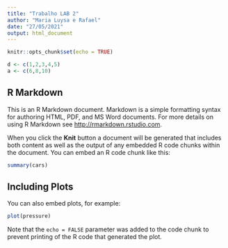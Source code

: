 ```yaml
---
title: "Trabalho LAB 2"
author: "Maria Luysa e Rafael"
date: "27/05/2021"
output: html_document
---
```


```r
knitr::opts_chunk$set(echo = TRUE)

d <- c(1,2,3,4,5)
a <- c(6,8,10)
```

## R Markdown

This is an R Markdown document. Markdown is a simple formatting syntax for authoring HTML, PDF, and MS Word documents. For more details on using R Markdown see <http://rmarkdown.rstudio.com>.

When you click the **Knit** button a document will be generated that includes both content as well as the output of any embedded R code chunks within the document. You can embed an R code chunk like this:

```r
summary(cars)
```

## Including Plots

You can also embed plots, for example:

```r
plot(pressure)
```

Note that the `echo = FALSE` parameter was added to the code chunk to prevent printing of the R code that generated the plot.
